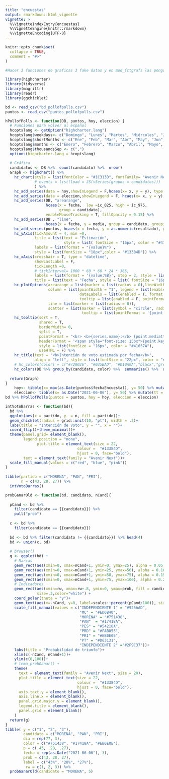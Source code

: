 ```yaml
---
title: "encuestas"
output: rmarkdown::html_vignette
vignette: >
  %\VignetteIndexEntry{encuestas}
  %\VignetteEngine{knitr::rmarkdown}
  %\VignetteEncoding{UTF-8}
---
```


```r
knitr::opts_chunk$set(
  collapse = TRUE,
  comment = "#>"
)

#Hacer 3 funciones de graficas 3 fake datas y en mod_fctgrafs las pongo

```

```r
library(highcharter)
library(tidyverse)
library(magrittr)
library(readr)
library(ggchicklet)
```

```r
bd <- read_csv("bd_pollofpolls.csv")
puntos <- read_csv("puntos_pollofpolls.csv")

hPollofPolls <- function(DB, puntos, hoy, eleccion) {
  # Funciones para volver al español
  hcoptslang <- getOption("highcharter.lang")
  hcoptslang$weekdays<- c("Domingo", "Lunes", "Martes", "Miércoles", "Jueves", "Viernes", "Sábado")
  hcoptslang$shortMonths <- c("Ene", "Feb", "Mar", "Abr", "May", "Jun", "Jul", "Ago", "Sep", "Oct", "Nov", "Dic")
  hcoptslang$months <- c("Enero", "Febrero", "Marzo", "Abril", "Mayo", "Junio", "Julio", "Agosto", "Septiembre", "Octubre", "Noviembre", "Diciembre")
  hcoptslang$thousandsSep <- c(",")
  options(highcharter.lang = hcoptslang)
  
  # Gráfica
  candidatos <- DB %>%  count(candidato) %>%  nrow()
  Graph <- highchart() %>%
    hc_chart(style = list(fontColor = "#1C313D", fontFamily= "Avenir Next"), zoomType = "x"
             # events = list(load = JS(vSeries(grupos = candidatos)))
             ) %>%
    hc_add_series(data = hoy,showInLegend = F,hcaes(x= x, y = y), type = "column", color ="#8BA4B0") %>% 
    hc_add_series(data = eleccion,showInLegend = F, hcaes(x= x, y = y), type = "column", color ="#BF374E") %>% 
    hc_add_series(DB, "arearange", 
                  hcaes(x = fecha,  low =ic_025, high = ic_975,
                        group = candidato),
                  enableMouseTracking = T, fillOpacity = 0.15) %>% 
    hc_add_series(DB , "line",
                  hcaes(x = fecha, y = media, group = candidato, grouping = FALSE)) %>% 
    hc_add_series(puntos, hcaes(x = fecha, y = as.numeric(resultado), group = partido), type = "scatter") %>%
    hc_yAxis(tickAmount = 4, min =0,
             title = list(text = "Estimación",
                          style = list( fontSize = "16px", color = "#41657A")),
             labels = list(format = "{value}%") ,
             style = list(fontSize = "18px",color = "#13384D")) %>%
    hc_xAxis(crosshair = T, type = "datetime",
             showLastLabel = F,
             tickLength =0,
             # tickInterval= 1000 * 60 * 60 * 24 * 365,
             labels = list(format = '{value:%B}', step = 2, style = list(fontSize = "18px",color = "#13384D")),
             title = list(text = "Fecha", style = list( fontSize = "16px", color = "#41657A"))) %>%
    hc_plotOptions(arearange = list(marker = list(radius = 0),lineWidth = 0, tooltip = list(enabled = F, pointFormat = '', headerFormat = '')),
                   column = list(pointWidth = "1", legend = list(enabled = F),opacity =.8,
                                 dataLabels = list(enabled = T, format = "{point.tt}"),
                                 tooltip = list(enabled = F, pointFormat = "", headerFormat = "")),
                   line = list(marker = list(radius = 0)),
                   scatter = list(marker = list(symbol = "circle", radius = 2) ,
                                  tooltip = list(pointFormat = '{point.casaEncuestadora} <br>{point.partido}: {point.resultado}% <br><span style="font-size: 12px">Levantamiento:<br> <span style="font-size: 12px">{point.fechaInicio} - {point.fechaFin} </span><br/>', headerFormat = ''))) %>%
    hc_tooltip(sort = T,
               shared = T,
               borderWidth= 0,
               split = T,
               pointFormat = "<br> <b>{series.name}:</b> {point.mediatt}% <span style='font-size: 10px'> [{point.ic_025tt}% - {point.ic_975tt}%]</span>",
               headerFormat = '<span style="font-size: 15px">{point.key}</span><br/>',
               style = list(fontSize = "16px", color = "#41657A"),
               useHTML = F) %>%
    hc_title(text = "<b>Intención de voto estimada por fecha</b>",
             align = "left", style = list(fontSize = "22px", color = "#13384D")) %>% 
    # hc_colors(colors = c("#720026", "#035BAD", "#D10A0A","black","green")) 
    hc_colors(DB %>% group_by(candidato, color) %>%  summarise() %>%  arrange(candidato) %>%  pull(color))
  
  return(Graph)
}
    hoy<- tibble(x= max(as.Date(puntos$fechaEncuesta)), y= 50) %>% mutate(tt = "Última<br> encuesta")
    eleccion<- tibble(x= as.Date("2021-06-06"), y= 50) %>% mutate(tt = "Día de la<br> elección")
bd %>% hPollofPolls(puntos = puntos, hoy = hoy, eleccion = eleccion)
```


```r

intVotoBarras <- function(bd){
  bd %>% 
  ggplot(aes(x = partido, y  = n, fill = partido))+
  geom_chicklet(radius = grid::unit(10, "pt"), width = .2)+
  labs(title = "Intención de voto", y = "", x = "")+
  coord_flip()+theme_minimal()+
  theme(panel.grid= element_blank(),
        legend.position = "none",
              plot.title = element_text(size = 22,
                                colour =  "#13384D",
                                hjust = 0, face="bold"),
        text = element_text(family = "Avenir Next"))+
  scale_fill_manual(values = c("red", "blue", "pink"))
}
  
tibble(partido = c("MORENA", "PAN", "PRI"),
       n = c(43, 28, 27)) %>% 
  intVotoBarras()

```



```r
probGanarOld <- function(bd, candidato, nCand){
  
  pCand <- bd %>% 
    filter(candidato == {{candidato}}) %>% 
    pull("prob") 
  
  c <- bd %>% 
    filter(candidato == {{candidato}})
  
  bd <- bd %>% filter(candidato != {{candidato}}) %>% head(4)
  bd <- union(c, bd)
  
  # browser()
  g <- ggplot(bd) +
    # Marcas
    geom_rect(aes(xmin=0, xmax=nCand+1, ymin=0, ymax=25), alpha = 0.05, fill = "#C5C3C4")+
    geom_rect(aes(xmin=0, xmax=nCand+1, ymin=25, ymax=50), alpha = 0.10, fill = "#C5C3C4")+
    geom_rect(aes(xmin=0, xmax=nCand+1, ymin=50, ymax=75), alpha = 0.15, fill = "#C5C3C4")+
    geom_rect(aes(xmin=0, xmax=nCand+1, ymin=75, ymax=100), alpha = 0.20, fill = "#C5C3C4")+
    # Indicadores
    geom_rect(aes(xmin=rw, xmax=rw+.8, ymin=0, ymax=prob, fill = candidato, color = color),
              size=.3,color="white") +
    coord_polar(theta = "y")+
    geom_text(aes(x=-nCand, y=0, label=scales::percent(pCand/100)), size=8) +
    scale_fill_manual(values = c("INDEPENDIENTE 1" = "#925AAD",
                                 "MC" = "#ED6B40",
                                 "MORENA" = "#751438",
                                 "PAN"  = "#17418A",
                                 "PES" = "#54218A",
                                 "PRD" = "#FAB855",
                                 "PRI" = "#EB0E0E",
                                 "PT" = "#D63131",
                                 "INDEPENDIENTE 2" ="#2F9C37"))+
    labs(title = "Probabilidad de triunfo")+
    xlim(c(-nCand, nCand+1))+
    ylim(c(0,100))+
    # tema_probGanar() +
    theme(
      text = element_text(family = "Avenir Next", size = 20),
      plot.title = element_text(size = 22,
                                colour =  "#13384D",
                                hjust = 0, face="bold"),
      axis.text.y = element_blank(),
      axis.line.x = element_blank(),
      panel.grid.major.y = element_blank(),
      legend.title = element_blank(),
      panel.grid = element_blank()
    )
  return(g)
}
tibble( y = c("1", "2", "3"),
        candidato = c("MORENA", "PAN", "PRI"),
        dia = rep(77, 3),
        color = c("#751438", "#17418A", "#EB0E0E"),
        p = c(.43, .28, .27),
        fecha = rep(as.Date("2021-06-06"), 3),
        prob = c(43, 28, 27),
        label = c("43%", "28%", "27%"),
         rw = c(1, 2, 3)) %>% 
  probGanarOld(candidato = "MORENA", 5)
```